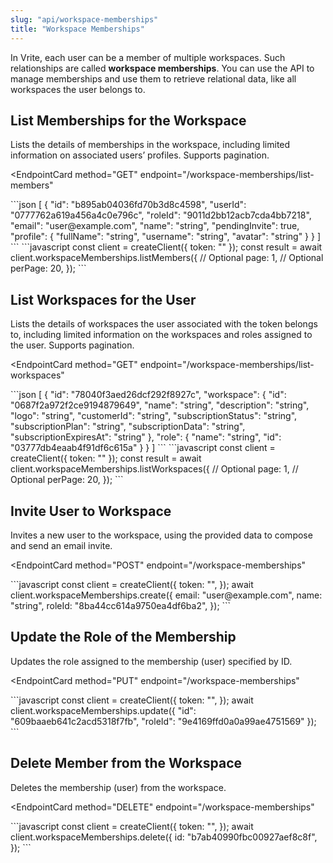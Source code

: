 ```yaml
---
slug: "api/workspace-memberships"
title: "Workspace Memberships"
---
```


In Vrite, each user can be a member of multiple workspaces. Such relationships are called **workspace memberships**. You can use the API to manage memberships and use them to retrieve relational data, like all workspaces the user belongs to.

## List Memberships for the Workspace

Lists the details of memberships in the workspace, including limited information on associated users’ profiles. Supports pagination.

<EndpointCard
  method="GET"
  endpoint="/workspace-memberships/list-members"
>
  <ResponseExample>
    ```json
    [
      {
        "id": "b895ab04036fd70b3d8c4598",
        "userId": "0777762a619a456a4c0e796c",
        "roleId": "9011d2bb12acb7cda4bb7218",
        "email": "user@example.com",
        "name": "string",
        "pendingInvite": true,
        "profile": {
          "fullName": "string",
          "username": "string",
          "avatar": "string"
        }
      }
    ]
    ```
  </ResponseExample>
  
  <RequestExample label="JavaScript">
    ```javascript
    const client = createClient({
      token: "<API_TOKEN>"
    });
    const result = await client.workspaceMemberships.listMembers({
      // Optional
      page: 1,
      // Optional
      perPage: 20,
    });
    ```
  </RequestExample>
</EndpointCard>

## List Workspaces for the User

Lists the details of workspaces the user associated with the token belongs to, including limited information on the workspaces and roles assigned to the user. Supports pagination.

<EndpointCard
  method="GET"
  endpoint="/workspace-memberships/list-workspaces"
>
  <ResponseExample>
    ```json
    [
      {
        "id": "78040f3aed26dcf292f8927c",
        "workspace": {
          "id": "0687f2a972f2ce9194879649",
          "name": "string",
          "description": "string",
          "logo": "string",
          "customerId": "string",
          "subscriptionStatus": "string",
          "subscriptionPlan": "string",
          "subscriptionData": "string",
          "subscriptionExpiresAt": "string"
        },
        "role": {
          "name": "string",
          "id": "03777db4eaab4f91df6c615a"
        }
      }
    ]
    ```
  </ResponseExample>
  
  <RequestExample label="JavaScript">
    ```javascript
    const client = createClient({
      token: "<API_TOKEN>"
    });
    const result = await client.workspaceMemberships.listWorkspaces({
      // Optional
      page: 1,
      // Optional
      perPage: 20,
    });
    ```
  </RequestExample>
</EndpointCard>

## Invite User to Workspace

Invites a new user to the workspace, using the provided data to compose and send an email invite.

<EndpointCard
  method="POST"
  endpoint="/workspace-memberships"
>
  <RequestExample label="JavaScript">
    ```javascript
    const client = createClient({
      token: "<API_TOKEN>",
    });
    await client.workspaceMemberships.create({
      email: "user@example.com",
      name: "string",
      roleId: "8ba44cc614a9750ea4df6ba2",
    });
    ```
  </RequestExample>
</EndpointCard>

## Update the Role of the Membership

Updates the role assigned to the membership (user) specified by ID.

<EndpointCard
  method="PUT"
  endpoint="/workspace-memberships"
>
  <RequestExample label="JavaScript">
    ```javascript
    const client = createClient({
      token: "<API_TOKEN>",
    });
    await client.workspaceMemberships.update({
      "id": "609baaeb641c2acd5318f7fb",
      "roleId": "9e4169ffd0a0a99ae4751569"
    });
    ```
  </RequestExample>
</EndpointCard>

## Delete Member from the Workspace

Deletes the membership (user) from the workspace.

<EndpointCard
  method="DELETE"
  endpoint="/workspace-memberships"
>
  <RequestExample label="JavaScript">
    ```javascript
    const client = createClient({
      token: "<API_TOKEN>",
    });
    await client.workspaceMemberships.delete({
      id: "b7ab40990fbc00927aef8c8f",
    });
    ```
  </RequestExample>
</EndpointCard>